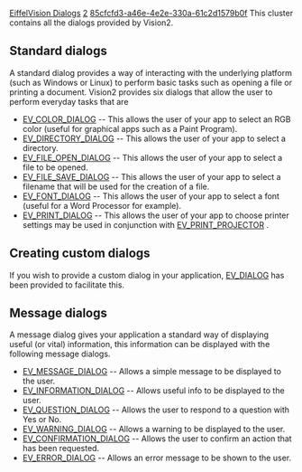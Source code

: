[[Property:title|EiffelVision Dialogs]]
[[Property:weight|2]]
[[Property:uuid|85cfcfd3-a46e-4e2e-330a-61c2d1579b0f]]
This cluster contains all the dialogs provided by Vision2. 

==Standard dialogs==

A standard dialog provides a way of interacting with the underlying platform (such as Windows or Linux) to perform basic tasks such as opening a file or printing a document. Vision2 provides six dialogs that allow the user to perform everyday tasks that are 
*  [[ref:libraries/vision2/reference/ev_color_dialog_chart|EV_COLOR_DIALOG]]  -- This allows the user of your app to select an RGB color (useful for graphical apps such as a Paint Program). 
*  [[ref:libraries/vision2/reference/ev_directory_dialog_chart|EV_DIRECTORY_DIALOG]]  -- This allows the user of your app to select a directory. 
*  [[ref:libraries/vision2/reference/ev_file_open_dialog_chart|EV_FILE_OPEN_DIALOG]]  -- This allows the user of your app to select a file to be opened. 
*  [[ref:libraries/vision2/reference/ev_file_save_dialog_chart|EV_FILE_SAVE_DIALOG]]  -- This allows the user of your app to select a filename that will be used for the creation of a file. 
*  [[ref:libraries/vision2/reference/ev_font_dialog_chart|EV_FONT_DIALOG]]  -- This allows the user of your app to select a font (useful for a Word Processor for example). 
*  [[ref:libraries/vision2/reference/ev_print_dialog_chart|EV_PRINT_DIALOG]]  -- This allows the user of your app to choose printer settings may be used in conjunction with [[ref:libraries/vision2/reference/ev_print_projector_chart|EV_PRINT_PROJECTOR]] . 


==Creating custom dialogs==

If you wish to provide a custom dialog in your application, [[ref:libraries/vision2/reference/ev_dialog_chart| EV_DIALOG]]  has been provided to facilitate this. 

==Message dialogs==

A message dialog gives your application a standard way of displaying useful (or vital) information, this information can be displayed with the following message dialogs. 
*  [[ref:libraries/vision2/reference/ev_message_dialog_chart|EV_MESSAGE_DIALOG]]  -- Allows a simple message to be displayed to the user. 
*  [[ref:libraries/vision2/reference/ev_information_dialog_chart|EV_INFORMATION_DIALOG]]  -- Allows useful info to be displayed to the user. 
*  [[ref:libraries/vision2/reference/ev_question_dialog_chart|EV_QUESTION_DIALOG]]  -- Allows the user to respond to a question with Yes or No. 
*  [[ref:libraries/vision2/reference/ev_warning_dialog_chart|EV_WARNING_DIALOG]]  -- Allows a warning to be displayed to the user. 
*  [[ref:libraries/vision2/reference/ev_confirmation_dialog_chart|EV_CONFIRMATION_DIALOG]]  -- Allows the user to confirm an action that has been requested. 
*  [[ref:libraries/vision2/reference/ev_error_dialog_chart|EV_ERROR_DIALOG]]  -- Allows an error message to be shown to the user. 




